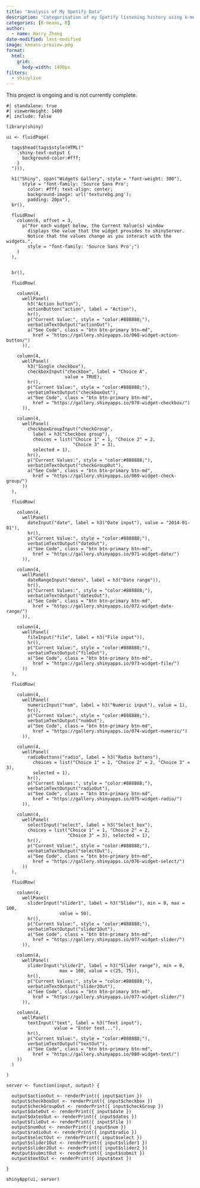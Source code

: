 ```yaml
---
title: "Analysis of My Spotify Data"
description: "Categorisation of my Spotify listening history using k-means clustering"
categories: [K-means, R]
author:
  - name: Harry Zhong
date-modified: last-modified
image: kmeans-preview.png
format:
  html:
    grid:
      body-width: 1400px
filters:
  - shinylive
---
```


::: {.callout-note}
This project is ongoing and is not currently complete.
:::

```shinylive-r
#| standalone: true
#| viewerHeight: 1400
#| include: false

library(shiny)

ui <- fluidPage(
  
  tags$head(tags$style(HTML("
    .shiny-text-output {
      background-color:#fff;
    }
  "))),
  
  h1("Shiny", span("Widgets Gallery", style = "font-weight: 300"), 
      style = "font-family: 'Source Sans Pro';
        color: #fff; text-align: center;
        background-image: url('texturebg.png');
        padding: 20px"),
  br(),
  
  fluidRow(
    column(6, offset = 3,
      p("For each widget below, the Current Value(s) window 
        displays the value that the widget provides to shinyServer. 
        Notice that the values change as you interact with the widgets.", 
        style = "font-family: 'Source Sans Pro';")
    )
  ),

  
  br(),
  
  fluidRow(
    
    column(4,
      wellPanel(
        h3("Action button"),
        actionButton("action", label = "Action"),
        hr(),
        p("Current Value:", style = "color:#888888;"), 
        verbatimTextOutput("actionOut"),
        a("See Code", class = "btn btn-primary btn-md", 
          href = "https://gallery.shinyapps.io/068-widget-action-button/")
      )),
    
    column(4,
      wellPanel(
        h3("Single checkbox"),
        checkboxInput("checkbox", label = "Choice A", 
                      value = TRUE),
        hr(),
        p("Current Value:", style = "color:#888888;"), 
        verbatimTextOutput("checkboxOut"),
        a("See Code", class = "btn btn-primary btn-md",  
          href = "https://gallery.shinyapps.io/070-widget-checkbox/")
      )),
    
    column(4,
      wellPanel(
        checkboxGroupInput("checkGroup", 
          label = h3("Checkbox group"), 
          choices = list("Choice 1" = 1, "Choice 2" = 2, 
                         "Choice 3" = 3),
          selected = 1),
        hr(),
        p("Current Values:", style = "color:#888888;"), 
        verbatimTextOutput("checkGroupOut"),
        a("See Code", class = "btn btn-primary btn-md", 
          href = "https://gallery.shinyapps.io/069-widget-check-group/")
      ))
  ),
  
  fluidRow(
        
    column(4,
      wellPanel(
        dateInput("date", label = h3("Date input"), value = "2014-01-01"),  
        hr(),
        p("Current Value:", style = "color:#888888;"), 
        verbatimTextOutput("dateOut"),
        a("See Code", class = "btn btn-primary btn-md",  
          href = "https://gallery.shinyapps.io/071-widget-date/")
      )),
    
    column(4,
      wellPanel(
        dateRangeInput("dates", label = h3("Date range")),
        hr(),
        p("Current Values:", style = "color:#888888;"), 
        verbatimTextOutput("datesOut"),
        a("See Code", class = "btn btn-primary btn-md",  
          href = "https://gallery.shinyapps.io/072-widget-date-range/")
      )),
    
    column(4,
      wellPanel(
        fileInput("file", label = h3("File input")),
        hr(),
        p("Current Value:", style = "color:#888888;"), 
        verbatimTextOutput("fileOut"),
        a("See Code", class = "btn btn-primary btn-md",  
          href = "https://gallery.shinyapps.io/073-widget-file/")
      ))
  ),
  
  fluidRow(
        
    column(4,
      wellPanel(
        numericInput("num", label = h3("Numeric input"), value = 1),
        hr(),
        p("Current Value:", style = "color:#888888;"), 
        verbatimTextOutput("numOut"),
        a("See Code", class = "btn btn-primary btn-md",  
          href = "https://gallery.shinyapps.io/074-widget-numeric/")
      )),
    
    column(4,
      wellPanel(
        radioButtons("radio", label = h3("Radio buttons"),
          choices = list("Choice 1" = 1, "Choice 2" = 2, "Choice 3" = 3), 
          selected = 1),
        hr(),
        p("Current Values:", style = "color:#888888;"), 
        verbatimTextOutput("radioOut"),
        a("See Code", class = "btn btn-primary btn-md",  
          href = "https://gallery.shinyapps.io/075-widget-radio/")
      )),
    
    column(4,
      wellPanel(
        selectInput("select", label = h3("Select box"), 
        choices = list("Choice 1" = 1, "Choice 2" = 2,
                       "Choice 3" = 3), selected = 1),
        hr(),
        p("Current Value:", style = "color:#888888;"), 
        verbatimTextOutput("selectOut"),
        a("See Code", class = "btn btn-primary btn-md",  
          href = "https://gallery.shinyapps.io/076-widget-select/")
      ))
  ),
  
  fluidRow(
    
    column(4,
      wellPanel(
        sliderInput("slider1", label = h3("Slider"), min = 0, max = 100, 
                    value = 50),
        hr(),
        p("Current Value:", style = "color:#888888;"), 
        verbatimTextOutput("slider1Out"),
        a("See Code", class = "btn btn-primary btn-md",  
          href = "https://gallery.shinyapps.io/077-widget-slider/")
      )),
    
    column(4,
      wellPanel(
        sliderInput("slider2", label = h3("Slider range"), min = 0, 
                    max = 100, value = c(25, 75)),
        hr(),
        p("Current Values:", style = "color:#888888;"), 
        verbatimTextOutput("slider2Out"),
        a("See Code", class = "btn btn-primary btn-md",  
          href = "https://gallery.shinyapps.io/077-widget-slider/")
      )),
    
    column(4,
      wellPanel(
        textInput("text", label = h3("Text input"), 
                  value = "Enter text..."),
        hr(),
        p("Current Value:", style = "color:#888888;"), 
        verbatimTextOutput("textOut"),
        a("See Code", class = "btn btn-primary btn-md",  
          href = "https://gallery.shinyapps.io/080-widget-text/")
    )) 
  )

)

server <- function(input, output) {

  output$actionOut <- renderPrint({ input$action })
  output$checkboxOut <- renderPrint({ input$checkbox })
  output$checkGroupOut <- renderPrint({ input$checkGroup })
  output$dateOut <- renderPrint({ input$date })
  output$datesOut <- renderPrint({ input$dates })
  output$fileOut <- renderPrint({ input$file })
  output$numOut <- renderPrint({ input$num })
  output$radioOut <- renderPrint({ input$radio })
  output$selectOut <- renderPrint({ input$select })
  output$slider1Out <- renderPrint({ input$slider1 })
  output$slider2Out <- renderPrint({ input$slider2 })
  #output$submitOut <- renderPrint({ input$submit })
  output$textOut <- renderPrint({ input$text })

}

shinyApp(ui, server)
```

